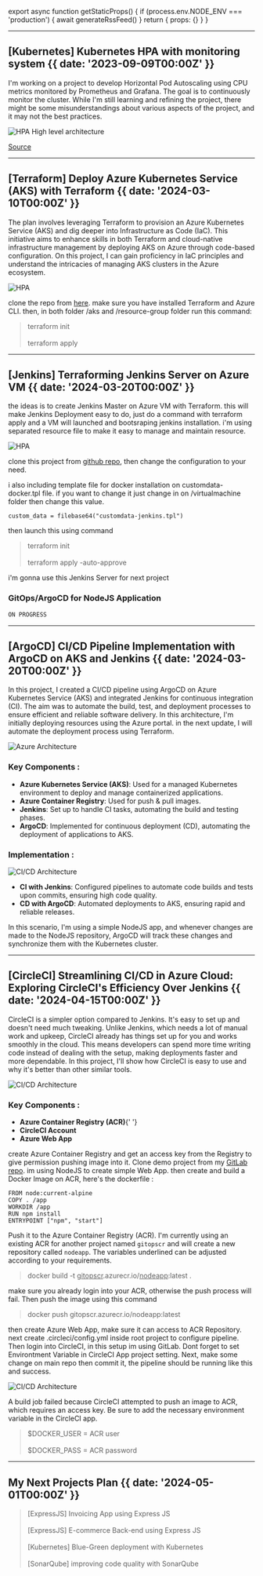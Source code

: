 
export async function getStaticProps() {
  if (process.env.NODE_ENV === 'production') {
    await generateRssFeed()
  }
  return { props: {} }
}

---

## [Kubernetes] Kubernetes HPA with monitoring system {{ date: '2023-09-09T00:00Z' }}

I'm working on a project to develop Horizontal Pod Autoscaling using CPU metrics monitored by Prometheus and Grafana.
The goal is to continuously monitor the cluster. While I'm still learning and refining the project,
there might be some misunderstandings about various aspects of the project, and it may not the best practices.

![HPA High level architecture](src/images/HPA.jpg)

[Source](https://github.com/kurniawaanr/HPA.git)

---

## [Terraform] Deploy Azure Kubernetes Service (AKS) with Terraform {{ date: '2024-03-10T00:00Z' }}

The plan involves leveraging Terraform to provision an Azure Kubernetes Service (AKS) and dig deeper into Infrastructure as Code (IaC).
This initiative aims to enhance skills in both Terraform and cloud-native infrastructure management by deploying AKS on Azure through code-based configuration.
On this project, I can gain proficiency in IaC principles and understand the intricacies of managing AKS clusters in the Azure ecosystem.

![HPA](src/images/azure-terraform.png)

clone the repo from [here](https://github.com/kurniawaanr/azure-terraform.git). make sure you have installed Terraform and Azure CLI.
then, in both folder /aks and /resource-group folder run this command:

> terraform init<br></br>
> terraform apply

---

## [Jenkins] Terraforming Jenkins Server on Azure VM {{ date: '2024-03-20T00:00Z' }}

the ideas is to create Jenkins Master on Azure VM with Terraform.
this will make Jenkins Deployment easy to do, just do a command with terraform apply and a VM will launched and bootsraping jenkins installation.
i'm using separated resource file to make it easy to manage and maintain resource.

![HPA](src/images/azure-jenkins.png)

clone this project from [github repo](https://github.com/kurniawaanr/jenkins-terraform), then change the configuration to your need.

i also including template file for docker installation on customdata-docker.tpl file. if you want to change it just change in on /virtualmachine folder then change this value.

```hcl
custom_data = filebase64("customdata-jenkins.tpl")
```

then launch this using command

> terraform init<br></br>
> terraform apply -auto-approve

i'm gonna use this Jenkins Server for next project

### GitOps/ArgoCD for NodeJS Application

```javascript
ON PROGRESS
```

---

## [ArgoCD] CI/CD Pipeline Implementation with ArgoCD on AKS and Jenkins {{ date: '2024-03-20T00:00Z' }}

In this project, I created a CI/CD pipeline using ArgoCD on Azure Kubernetes Service (AKS) and integrated Jenkins for continuous integration (CI).
The aim was to automate the build, test, and deployment processes to ensure efficient and reliable software delivery. In this architecture, I'm initially deploying resources using the Azure portal.
in the next update, I will automate the deployment process using Terraform.

![Azure Architecture](src/images/argocdAKS.gif)

### Key Components :

- <b>Azure Kubernetes Service (AKS)</b>: Used for a managed Kubernetes
  environment to deploy and manage containerized applications.
- <b>Azure Container Registry</b>: Used for push & pull images.
- <b>Jenkins</b>: Set up to handle CI tasks, automating the build and testing
  phases.
- <b>ArgoCD</b>: Implemented for continuous deployment (CD), automating the
  deployment of applications to AKS.

### Implementation :

![CI/CD Architecture](src/images/CICD.gif)

- <b>CI with Jenkins</b>: Configured pipelines to automate code builds and tests
  upon commits, ensuring high code quality.
- <b>CD with ArgoCD</b>: Automated deployments to AKS, ensuring rapid and
  reliable releases.

In this scenario, I'm using a simple NodeJS app, and whenever changes are made to the NodeJS repository, ArgoCD will track these changes and synchronize them with the Kubernetes cluster.

---

## [CircleCI] Streamlining CI/CD in Azure Cloud: Exploring CircleCI's Efficiency Over Jenkins {{ date: '2024-04-15T00:00Z' }}

CircleCI is a simpler option compared to Jenkins. It's easy to set up and doesn't need much tweaking.
Unlike Jenkins, which needs a lot of manual work and upkeep, CircleCI already has things set up for you and works smoothly in the cloud.
This means developers can spend more time writing code instead of dealing with the setup, making deployments faster and more dependable.
In this project, I'll show how CircleCI is easy to use and why it's better than other similar tools.

![CI/CD Architecture](src/images/circleci.jpg)

### Key Components :

- <b>Azure Container Registry (ACR)</b>{' '}
- <b>CircleCI Account</b>
- <b>Azure Web App</b>

create Azure Container Registry and get an access key from the Registry to give permission pushing image into it.
Clone demo project from my [GitLab repo](https://gitlab.com/kurniawaanr/CircleCI-node).
im using NodeJS to create simple Web App.
then create and build a Docker Image on ACR, here's the dockerfile :

```docker
FROM node:current-alpine
COPY . /app
WORKDIR /app
RUN npm install
ENTRYPOINT ["npm", "start"]
```

Push it to the Azure Container Registry (ACR).
I'm currently using an existing ACR for another project named `gitopscr` and will create a new repository called `nodeapp`.
The variables underlined can be adjusted according to your requirements.

> docker build -t <u>gitopscr</u>.azurecr.io/<u>nodeapp</u>:latest .

make sure you already login into your ACR, otherwise the push process will fail. Then push the image using this command

> docker push gitopscr.azurecr.io/nodeapp:latest

then create Azure Web App, make sure it can access to ACR Repository. next create .circleci/config.yml inside root project to configure pipeline. Then login into CircleCI,
in this setup im using GitLab. Dont forget to set Environtment Variable in CircleCI App project setting. Next, make some change on main repo
then commit it, the pipeline should be running like this and success.

![CI/CD Architecture](src/images/circlecipipe.png)

A build job failed because CircleCI attempted to push an image to ACR, which requires an access key.
Be sure to add the necessary environment variable in the CircleCI app.

> $DOCKER_USER = ACR user<br></br> $DOCKER_PASS = ACR password

---

## My Next Projects Plan {{ date: '2024-05-01T00:00Z' }}

> [ExpressJS] Invoicing App using Express JS <br></br> [ExpressJS] E-commerce Back-end using Express JS <br></br> [Kubernetes] Blue-Green deployment with Kubernetes <br></br> [SonarQube] improving code quality with SonarQube
